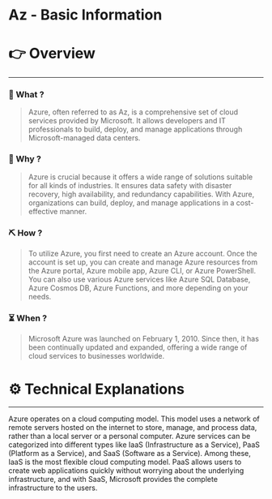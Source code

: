 # Az - Basic Information


# 👉 Overview

---

### 👀 What ?

> Azure, often referred to as Az, is a comprehensive set of cloud services provided by Microsoft. It allows developers and IT professionals to build, deploy, and manage applications through Microsoft-managed data centers.
> 

### 🧐 Why ?

> Azure is crucial because it offers a wide range of solutions suitable for all kinds of industries. It ensures data safety with disaster recovery, high availability, and redundancy capabilities. With Azure, organizations can build, deploy, and manage applications in a cost-effective manner.
> 

### ⛏️ How ?

> To utilize Azure, you first need to create an Azure account. Once the account is set up, you can create and manage Azure resources from the Azure portal, Azure mobile app, Azure CLI, or Azure PowerShell. You can also use various Azure services like Azure SQL Database, Azure Cosmos DB, Azure Functions, and more depending on your needs.
> 

### ⏳ When ?

> Microsoft Azure was launched on February 1, 2010. Since then, it has been continually updated and expanded, offering a wide range of cloud services to businesses worldwide.
> 

# ⚙️ Technical Explanations

---

Azure operates on a cloud computing model. This model uses a network of remote servers hosted on the internet to store, manage, and process data, rather than a local server or a personal computer. Azure services can be categorized into different types like IaaS (Infrastructure as a Service), PaaS (Platform as a Service), and SaaS (Software as a Service). Among these, IaaS is the most flexible cloud computing model. PaaS allows users to create web applications quickly without worrying about the underlying infrastructure, and with SaaS, Microsoft provides the complete infrastructure to the users.
